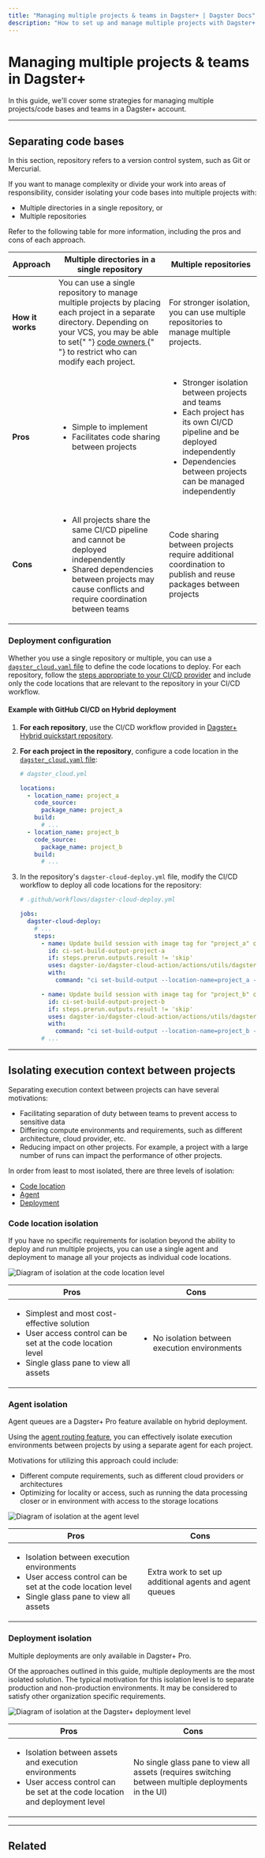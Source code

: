 ```yaml
---
title: "Managing multiple projects & teams in Dagster+ | Dagster Docs"
description: "How to set up and manage multiple projects with Dagster+ Hybrid deployments."
---
```


# Managing multiple projects & teams in Dagster+

In this guide, we'll cover some strategies for managing multiple projects/code bases and teams in a Dagster+ account.

---

## Separating code bases

<Note>
  In this section, repository refers to a version control system, such as Git or
  Mercurial.
</Note>

If you want to manage complexity or divide your work into areas of responsibility, consider isolating your code bases into multiple projects with:

- Multiple directories in a single repository, or
- Multiple repositories

Refer to the following table for more information, including the pros and cons of each approach.

<table
  className="table"
  style={{
    width: "100%",
  }}
>
  <thead>
    <tr>
      <th
        style={{
          width: "14%",
        }}
      >
        Approach
      </th>
      <th
        style={{
          width: "43%",
        }}
      >
        Multiple directories in a single repository
      </th>
      <th>Multiple repositories</th>
    </tr>
  </thead>
  <tbody>
    <tr>
      <td>
        <strong>How it works</strong>
      </td>
      <td>
        You can use a single repository to manage multiple projects by placing
        each project in a separate directory. Depending on your VCS, you may be
        able to set{" "}
        <a href="https://docs.github.com/en/repositories/managing-your-repositorys-settings-and-features/customizing-your-repository/about-code-owners">
          code owners
        </a>{" "}
        to restrict who can modify each project.
      </td>
      <td>
        For stronger isolation, you can use multiple repositories to manage
        multiple projects.
      </td>
    </tr>
    <tr>
      <td>
        <strong>Pros</strong>
      </td>
      <td>
        <ul
          style={{
            marginTop: "0px",
          }}
        >
          <li
            style={{
              marginTop: "0px",
            }}
          >
            Simple to implement
          </li>
          <li>Facilitates code sharing between projects</li>
        </ul>
      </td>
      <td>
        <ul
          style={{
            marginTop: "0px",
          }}
        >
          <li
            style={{
              marginTop: "0px",
            }}
          >
            Stronger isolation between projects and teams
          </li>
          <li>
            Each project has its own CI/CD pipeline and be deployed
            independently
          </li>
          <li>Dependencies between projects can be managed independently</li>
        </ul>
      </td>
    </tr>
    <tr>
      <td>
        <strong>Cons</strong>
      </td>
      <td>
        <ul
          style={{
            marginTop: "0px",
          }}
        >
          <li
            style={{
              marginTop: "0px",
            }}
          >
            All projects share the same CI/CD pipeline and cannot be deployed
            independently
          </li>
          <li>
            Shared dependencies between projects may cause conflicts and require
            coordination between teams
          </li>
        </ul>
      </td>
      <td>
        Code sharing between projects require additional coordination to publish
        and reuse packages between projects
      </td>
    </tr>
  </tbody>
</table>

### Deployment configuration

Whether you use a single repository or multiple, you can use a [`dagster_cloud.yaml` file](/dagster-plus/managing-deployments/dagster-cloud-yaml) to define the code locations to deploy. For each repository, follow the [steps appropriate to your CI/CD provider](/dagster-plus/getting-started#step-4-configure-cicd-for-your-project) and include only the code locations that are relevant to the repository in your CI/CD workflow.

#### Example with GitHub CI/CD on Hybrid deployment

1. **For each repository**, use the CI/CD workflow provided in [Dagster+ Hybrid quickstart repository](https://github.com/dagster-io/dagster-cloud-hybrid-quickstart/blob/main/.github/workflows/dagster-cloud-deploy.yml).

2. **For each project in the repository**, configure a code location in the [`dagster_cloud.yaml` file](/dagster-plus/managing-deployments/dagster-cloud-yaml):

   ```yaml
   # dagster_cloud.yml

   locations:
     - location_name: project_a
       code_source:
         package_name: project_a
       build:
         # ...
     - location_name: project_b
       code_source:
         package_name: project_b
       build:
         # ...
   ```

3. In the repository's `dagster-cloud-deploy.yml` file, modify the CI/CD workflow to deploy all code locations for the repository:

   ```yaml
   # .github/workflows/dagster-cloud-deploy.yml

   jobs:
     dagster-cloud-deploy:
       # ...
       steps:
         - name: Update build session with image tag for "project_a" code location
           id: ci-set-build-output-project-a
           if: steps.prerun.outputs.result != 'skip'
           uses: dagster-io/dagster-cloud-action/actions/utils/dagster-cloud-cli@v0.1
           with:
             command: "ci set-build-output --location-name=project_a --image-tag=$IMAGE_TAG"

         - name: Update build session with image tag for "project_b" code location
           id: ci-set-build-output-project-b
           if: steps.prerun.outputs.result != 'skip'
           uses: dagster-io/dagster-cloud-action/actions/utils/dagster-cloud-cli@v0.1
           with:
             command: "ci set-build-output --location-name=project_b --image-tag=$IMAGE_TAG"
         # ...
   ```

---

## Isolating execution context between projects

Separating execution context between projects can have several motivations:

- Facilitating separation of duty between teams to prevent access to sensitive data
- Differing compute environments and requirements, such as different architecture, cloud provider, etc.
- Reducing impact on other projects. For example, a project with a large number of runs can impact the performance of other projects.

In order from least to most isolated, there are three levels of isolation:

- [Code location](#code-location-isolation)
- [Agent](#agent-isolation)
- [Deployment](#deployment-isolation)

### Code location isolation

If you have no specific requirements for isolation beyond the ability to deploy and run multiple projects, you can use a single agent and deployment to manage all your projects as individual code locations.

<Image
alt="Diagram of isolation at the code location level"
src="/images/dagster-cloud/managing-deployments/isolation-level-code-locations.png"
width={1167}
height={384}
/>

<table
  className="table"
  style={{
    width: "100%",
  }}
>
  <thead>
    <tr>
      <th
        style={{
          width: "50%",
        }}
      >
        Pros
      </th>
      <th>Cons</th>
    </tr>
  </thead>
  <tbody>
    <tr>
      <td>
        <ul
          style={{
            marginTop: "0px",
          }}
        >
          <li
            style={{
              marginTop: "0px",
            }}
          >
            Simplest and most cost-effective solution
          </li>
          <li>User access control can be set at the code location level</li>
          <li>Single glass pane to view all assets</li>
        </ul>
      </td>
      <td>
        <ul
          style={{
            marginTop: "0px",
          }}
        >
          <li
            style={{
              marginTop: "0px",
            }}
          >
            No isolation between execution environments
          </li>
        </ul>
      </td>
    </tr>
  </tbody>
</table>

### Agent isolation

<Note>
  Agent queues are a Dagster+ Pro feature available on hybrid deployment.
</Note>

Using the [agent routing feature](/dagster-plus/deployment/agents/running-multiple-agents#routing-requests-to-specific-agents), you can effectively isolate execution environments between projects by using a separate agent for each project.

Motivations for utilizing this approach could include:

- Different compute requirements, such as different cloud providers or architectures
- Optimizing for locality or access, such as running the data processing closer or in environment with access to the storage locations

<Image
alt="Diagram of isolation at the agent level"
src="/images/dagster-cloud/managing-deployments/isolation-level-agents.png"
width={1331}
height={537}
/>

<table
  className="table"
  style={{
    width: "100%",
  }}
>
  <thead>
    <tr>
      <th
        style={{
          width: "50%",
        }}
      >
        Pros
      </th>
      <th>Cons</th>
    </tr>
  </thead>
  <tbody>
    <tr>
      <td>
        <ul
          style={{
            marginTop: "0px",
          }}
        >
          <li
            style={{
              marginTop: "0px",
            }}
          >
            Isolation between execution environments
          </li>
          <li>User access control can be set at the code location level</li>
          <li>Single glass pane to view all assets</li>
        </ul>
      </td>
      <td>Extra work to set up additional agents and agent queues</td>
    </tr>
  </tbody>
</table>

### Deployment isolation

<Note>Multiple deployments are only available in Dagster+ Pro.</Note>

Of the approaches outlined in this guide, multiple deployments are the most isolated solution. The typical motivation for this isolation level is to separate production and non-production environments. It may be considered to satisfy other organization specific requirements.

<Image
alt="Diagram of isolation at the Dagster+ deployment level"
src="/images/dagster-cloud/managing-deployments/isolation-level-deployments.png"
width={1152}
height={349}
/>

<table
  className="table"
  style={{
    width: "100%",
  }}
>
  <thead>
    <tr>
      <th
        style={{
          width: "50%",
        }}
      >
        Pros
      </th>
      <th>Cons</th>
    </tr>
  </thead>
  <tbody>
    <tr>
      <td>
        <ul
          style={{
            marginTop: "0px",
          }}
        >
          <li
            style={{
              marginTop: "0px",
            }}
          >
            Isolation between assets and execution environments
          </li>
          <li>
            User access control can be set at the code location and deployment
            level
          </li>
        </ul>
      </td>
      <td>
        No single glass pane to view all assets (requires switching between
        multiple deployments in the UI)
      </td>
    </tr>
  </tbody>
</table>

---

## Related

<ArticleList>
  <ArticleListItem
    title="Dagster+ Hybrid deployments"
    href="/dagster-plus/deployment/hybrid"
  ></ArticleListItem>
  <ArticleListItem
    title="Dagster+ Hybrid agents"
    href="/dagster-plus/deployment/agents"
  ></ArticleListItem>
  <ArticleListItem
    title="Managing deployments in Dagster+"
    href="/dagster-plus/managing-deployments"
  ></ArticleListItem>
  <ArticleListItem
    title="Running multiple Dagster+ Hybrid agents"
    href="/dagster-plus/deployment/agents/running-multiple-agents#routing-requests-to-specific-agents"
  ></ArticleListItem>
  <ArticleListItem
    title="dagster_cloud.yaml"
    href="/dagster-plus/managing-deployments/dagster-cloud-yaml"
  ></ArticleListItem>
</ArticleList>
